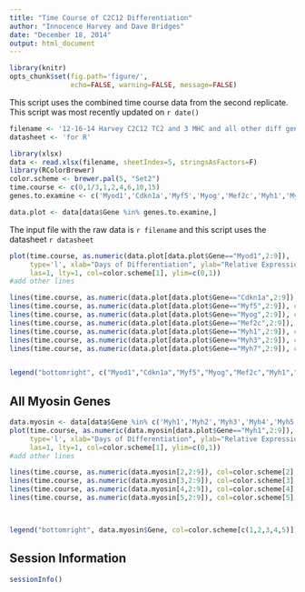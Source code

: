 ```yaml
---
title: "Time Course of C2C12 Differentiation"
author: "Innocence Harvey and Dave Bridges"
date: "December 18, 2014"
output: html_document
---
```


```r
library(knitr)
opts_chunk$set(fig.path='figure/',
               echo=FALSE, warning=FALSE, message=FALSE)
```

This script uses the combined time course data from the second replicate.  This script was most recently updated on `r date()`

```r
filename <- '12-16-14 Harvey C2C12 TC2 and 3 MHC and all other diff genes.xlsx'
datasheet <- 'for R'

library(xlsx)
data <- read.xlsx(filename, sheetIndex=5, stringsAsFactors=F)
library(RColorBrewer)
color.scheme <- brewer.pal(5, "Set2")
time.course <- c(0,1/3,1,2,4,6,10,15)
genes.to.examine <- c('Myod1','Cdkn1a','Myf5','Myog','Mef2c','Myh1','Myh3','Myh7')

data.plot <- data[data$Gene %in% genes.to.examine,]
```
The input file with the raw data is `r filename` and this script uses the datasheet `r datasheet`

```r
plot(time.course, as.numeric(data.plot[data.plot$Gene=="Myod1",2:9]), 
     type='l', xlab="Days of Differentiation", ylab="Relative Expression",
     las=1, lty=1, col=color.scheme[1], ylim=c(0,1))
#add other lines

lines(time.course, as.numeric(data.plot[data.plot$Gene=="Cdkn1a",2:9]), col=color.scheme[2], lty=1)
lines(time.course, as.numeric(data.plot[data.plot$Gene=="Myf5",2:9]), col=color.scheme[3], lty=1)
lines(time.course, as.numeric(data.plot[data.plot$Gene=="Myog",2:9]), col=color.scheme[4], lty=1)
lines(time.course, as.numeric(data.plot[data.plot$Gene=="Mef2c",2:9]), col=color.scheme[5], lty=1)
lines(time.course, as.numeric(data.plot[data.plot$Gene=="Myh1",2:9]), col=color.scheme[1], lty=2)
lines(time.course, as.numeric(data.plot[data.plot$Gene=="Myh3",2:9]), col=color.scheme[2], lty=2)
lines(time.course, as.numeric(data.plot[data.plot$Gene=="Myh7",2:9]), col=color.scheme[3], lty=3)


legend("bottomright", c("Myod1","Cdkn1a","Myf5","Myog","Mef2c","Myh1","Myh3","Myh7"), col=color.scheme[c(1,2,3,4,5,1,2,3)], lty=c(1,1,1,1,1,2,2,2), bty='n')
```

## All Myosin Genes

```r
data.myosin <- data[data$Gene %in% c('Myh1','Myh2','Myh3','Myh4','Myh5','Myh6','Myh7'),]
plot(time.course, as.numeric(data.myosin[data.plot$Gene=="Myh1",2:9]), 
     type='l', xlab="Days of Differentiation", ylab="Relative Expression",
     las=1, lty=1, col=color.scheme[1], ylim=c(0,1))
#add other lines

lines(time.course, as.numeric(data.myosin[2,2:9]), col=color.scheme[2], lty=1)
lines(time.course, as.numeric(data.myosin[3,2:9]), col=color.scheme[3], lty=1)
lines(time.course, as.numeric(data.myosin[4,2:9]), col=color.scheme[4], lty=1)
lines(time.course, as.numeric(data.myosin[5,2:9]), col=color.scheme[5], lty=1)



legend("bottomright", data.myosin$Gene, col=color.scheme[c(1,2,3,4,5)], lty=1, bty='n')
```

Session Information
--------------------

```r
sessionInfo()
```